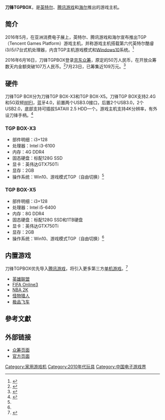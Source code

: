 {{NoteTA
| G1 = Games
}}
{{CVG system
| title = 刀锋TGPBOX
| logo =
| image =
| manufacturer = 英特尔、腾讯游戏、海尔
| type =
| family =
| generation =
| lifespan =
| CPU =
| media =
| onlineservice =
| unitssold =
| topgame =
| predecessor =
| successor =
}}
'''刀锋TGPBOX'''，是[[英特尔|英特尔]]、[[腾讯游戏|腾讯游戏]]和[[海尔|海尔]]推出的游戏主机。

== 简介 ==

2016年5月，在亚洲消费电子展上，英特尔、腾讯游戏和海尔宣布推出TGP（Tencent Games Platform）游戏主机，并称游戏主机搭载第六代英特尔酷睿i3/i5/i7台式机处理器，内含TGP主机游戏模式和[[Windows10|Windows10]]系统。<ref>{{Cite web |url=http://www.sootoo.com/content/663338.shtml |title=英特尔联手腾讯游戏、海尔发布首款腾讯TGP客厅游戏主机 |accessdate=2016-07-23 |archive-date=2019-05-13 |archive-url=https://web.archive.org/web/20190513020858/http://www.sootoo.com/content/663338.shtml |dead-url=no }}</ref>

2016年6月16日，刀锋TGPBOX登录[[京东|京东众筹]]，原定的50万人民币，在开放众筹数天内金额突破107万人民币。<ref>{{Cite web |url=http://news.4399.com/yingjian/m/644168.html |title=腾讯“TGP游戏主机”众筹破百万 已远超原定目标2倍 |accessdate=2016-07-23 |archive-date=2019-05-13 |archive-url=https://web.archive.org/web/20190513155147/http://news.4399.com/yingjian/m/644168.html |dead-url=no }}</ref>7月23日，已筹集近109万元。<ref name="ithome">{{cite news|url=http://www.ithome.com/html/next/243534.htm|title=腾讯游戏主机即将众筹完成：完成度达218%|accessdate=2016-07-23|archive-date=2019-05-15|archive-url=https://web.archive.org/web/20190515191213/https://www.ithome.com/html/next/243534.htm|dead-url=no}}</ref>

== 硬件 ==

刀锋TGP BOX分为刀锋TGP BOX-X3和TGP BOX-X5。刀锋TGP BOX支持2.4G和5G双频[[WIFI|WIFI]]，蓝牙4.0，前置两个USB3.0接口，后置2个USB3.0，2个USB2.0，底部支持可插拔SATAIII 2.5 HDD一个。游戏主机支持4K分辨率，有外设刀锋手柄。<ref>{{Cite web |url=http://www.yxdown.com/news/201606/298995.html |title=腾讯主机“刀锋TGP”硬件配置首曝！实在太“感人”了 |accessdate=2016-07-24 |archive-date=2019-05-13 |archive-url=https://web.archive.org/web/20190513033803/http://www.yxdown.com/news/201606/298995.html |dead-url=no }}</ref>

=== TGP BOX-X3 ===

* 部件明细：i3+128
* 处理器：Intel i3-6100
* 内存：4G DDR4
* 固态硬盘：标配128G SSD
* 显卡：英伟达GTX750Ti
* 显存：2GB
* 操作系统：Win10、游戏模式TGP（自由切换）<ref name="ithome"></ref>

=== TGP BOX-X5 ===

* 部件明细：i3+128
* 处理器：Intel i5-6400
* 内存：8G DDR4
* 固态硬盘：标配128G SSD和1TB硬盘
* 显卡：英伟达GTX750Ti
* 显存：2GB
* 操作系统：Win10、游戏模式TGP（自由切换）<ref name="ithome"></ref>

== 内置游戏 ==

刀锋TGPBOX优先导入[[腾讯游戏|腾讯游戏]]，将引入更多第三方[[单机游戏|单机游戏]]。<ref>{{Cite web |url=http://games.qq.com/a/20160513/064124.htm |title=腾讯联合英特尔推出首款TGP客厅游戏主机 |accessdate=2016-07-24 |archive-date=2019-05-16 |archive-url=https://web.archive.org/web/20190516212954/https://games.qq.com/a/20160513/064124.htm |dead-url=no }}</ref>

* [[英雄联盟|英雄联盟]]
* [[FIFA_Online3|FIFA Online3]]
* [[NBA_2K|NBA 2K]]
* [[怪物猎人|怪物猎人]]
* [[极品飞车|极品飞车]]

== 參考文獻 ==
{{Reflist}}

== 外部链接 ==

* [http://z.jd.com/project/details/59973.html 众筹页面] {{Wayback|url=http://z.jd.com/project/details/59973.html |date=20200529090417 }}
* [https://web.archive.org/web/20160627044135/http://tgp.qq.com/tgpbox.shtml 官方页面]

{{家用游戏机}}

[[Category:家用游戏机|Category:家用游戏机]]
[[Category:2010年代玩具|Category:2010年代玩具]]
[[Category:中国电子游戏界|Category:中国电子游戏界]]